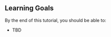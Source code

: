 ::: {.callout-tip}
## Learning Goals {.unnumbered}

By the end of this tutorial, you should be able to:

- TBD
:::
